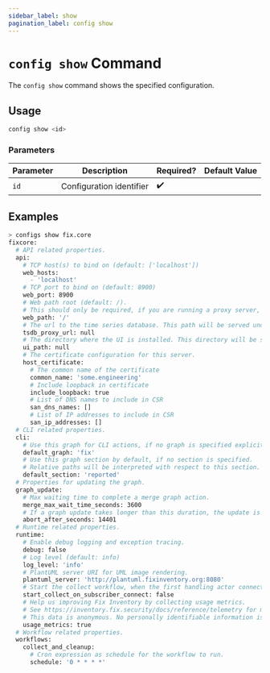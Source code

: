 ```yaml
---
sidebar_label: show
pagination_label: config show
---
```


# `config show` Command

The `config show` command shows the specified configuration.

## Usage

```bash
config show <id>
```

### Parameters

| Parameter | Description              | Required? | Default Value |
| --------- | ------------------------ | --------- | ------------- |
| `id`      | Configuration identifier | ✔️        |               |

## Examples

```bash
> configs show fix.core
​fixcore:
​  # API related properties.
​  api:
​    # TCP host(s) to bind on (default: ['localhost'])
​    web_hosts:
​      - 'localhost'
​    # TCP port to bind on (default: 8900)
​    web_port: 8900
​    # Web path root (default: /).
​    # This should only be required, if you are running a proxy server, that is not able to handle a sub-path.
​    web_path: '/'
​    # The url to the time series database. This path will be served under /tsdb/.
​    tsdb_proxy_url: null
​    # The directory where the UI is installed. This directory will be served under
​    ui_path: null
​    # The certificate configuration for this server.
​    host_certificate:
​      # The common name of the certificate
​      common_name: 'some.engineering'
​      # Include loopback in certificate
​      include_loopback: true
​      # List of DNS names to include in CSR
​      san_dns_names: []
​      # List of IP addresses to include in CSR
​      san_ip_addresses: []
​  # CLI related properties.
​  cli:
​    # Use this graph for CLI actions, if no graph is specified explicitly.
​    default_graph: 'fix'
​    # Use this graph section by default, if no section is specified.
​    # Relative paths will be interpreted with respect to this section.
​    default_section: 'reported'
​  # Properties for updating the graph.
​  graph_update:
​    # Max waiting time to complete a merge graph action.
​    merge_max_wait_time_seconds: 3600
​    # If a graph update takes longer than this duration, the update is aborted.
​    abort_after_seconds: 14401
​  # Runtime related properties.
​  runtime:
​    # Enable debug logging and exception tracing.
​    debug: false
​    # Log level (default: info)
​    log_level: 'info'
​    # PlantUML server URI for UML image rendering.
​    plantuml_server: 'http://plantuml.fixinventory.org:8080'
​    # Start the collect workflow, when the first handling actor connects to the system.
​    start_collect_on_subscriber_connect: false
​    # Help us improving Fix Inventory by collecting usage metrics.
​    # See https://inventory.fix.security/docs/reference/telemetry for more information.
​    # This data is anonymous. No personally identifiable information is captured or stored.
​    usage_metrics: true
​  # Workflow related properties.
​  workflows:
​    collect_and_cleanup:
​      # Cron expression as schedule for the workflow to run.
​      schedule: '0 * * * *'
```
